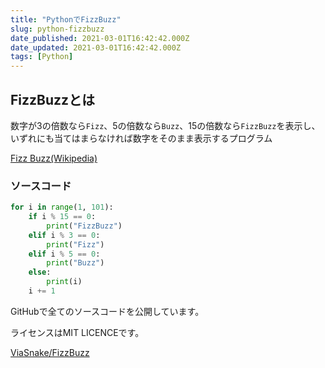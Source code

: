 ```yaml
---
title: "PythonでFizzBuzz"
slug: python-fizzbuzz
date_published: 2021-03-01T16:42:42.000Z
date_updated: 2021-03-01T16:42:42.000Z
tags: [Python]
---
```


## FizzBuzzとは

数字が3の倍数なら`Fizz`、5の倍数なら`Buzz`、15の倍数なら`FizzBuzz`を表示し、いずれにも当てはまらなければ数字をそのまま表示するプログラム

[Fizz Buzz(Wikipedia)](https://ja.wikipedia.org/wiki/Fizz_Buzz)

### ソースコード

```python
for i in range(1, 101):
    if i % 15 == 0:
        print("FizzBuzz")
    elif i % 3 == 0:
        print("Fizz")
    elif i % 5 == 0:
        print("Buzz")
    else:
        print(i)
    i += 1
```

GitHubで全てのソースコードを公開しています。

ライセンスはMIT LICENCEです。

[ViaSnake/FizzBuzz](https://github.com/ViaSnake/FizzBuzz)
